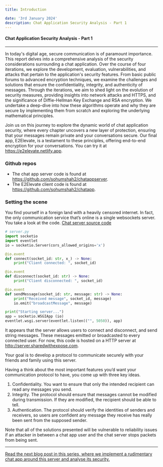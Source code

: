 ```yaml
---
title: Introduction

date: '3rd January 2024'
description: Chat Application Security Analysis - Part 1
---
```

#### Chat Application Security Analysis - Part 1
---
In today's digital age, secure communication is of paramount importance. This report delves into a comprehensive analysis of the security considerations surrounding a chat application. Over the course of four iterations, we explore the development, evaluation, vulnerabilities, and attacks that pertain to the application's security features. From basic public forums to advanced encryption techniques, we examine the challenges and solutions that ensure the confidentiality, integrity, and authenticity of messages. Through the iterations, we aim to shed light on the evolution of security measures, providing insights into network attacks and HTTPS, and the significance of Diffie-Hellman Key Exchange and RSA encryption. We undertake a deep-dive into how these algorithms operate and why they are secure by implementing them from scratch and exploring the underlying mathematical principles.

Join us on this journey to explore the dynamic world of chat application security, where every chapter uncovers a new layer of protection, ensuring that your messages remain private and your conversations secure. Our final app, E2Elevate, is a testament to these principles, offering end-to-end encryption for your conversations. You can try it at https://e2elevate.netlify.app.

### Github repos
- The chat app server code is found at https://github.com/sohumshah2/chatappserver.
- The E2Elevate client code is found at https://github.com/sohumshah2/chatapp. 

### Setting the scene
You find yourself in a foreign land with a heavily censored internet. In fact, the only communication service that’s online is a single websockets server. You take a look at the code. 
[Chat server source code](https://github.com/sohumshah2/chatappserver/blob/main/server.py)

```python
# server.py
import socketio
import eventlet
io = socketio.Server(cors_allowed_origins='x')

@io.event
def connect(socket_id: str, x_) -> None:
    print("Client connected: ", socket_id)

@io.event
def disconnect(socket_id: str) -> None:
    print("Client disconnected: ", socket_id)

@io.event
def sendMessage(socket_id: str, message: str) -> None:
    print("Received message", socket_id, message)
    io.emit("broadcastMessage", message)

print("Starting server...")
app = socketio.WSGIApp (io)
eventlet.wsgi.server(eventlet.listen(("", 5050)), app)

```

It appears that the server allows users to connect and disconnect, and send string messages. These messages emitted or broadcasted to every connected user. For now, this code is hosted on a HTTP server at http://server.sharedwithexpose.com.

Your goal is to develop a protocol to communicate securely with your friends and family using this server. 

Having a think about the most important features you’d want your communication protocol to have, you come up with three key ideas.
1. Confidentiality. You want to ensure that only the intended recipient can read any messages you send.
2. Integrity. The protocol should ensure that messages cannot be modified during transmission. If they are modified, the recipient should be able to tell.
3. Authentication. The protocol should verify the identities of senders and receivers, so users are confident any message they receive has really been sent from the supposed sender.

Note that all of the solutions presented will be vulnerable to reliability issues if an attacker in between a chat app user and the chat server stops packets from being sent.

---
[Read the next blog post in this series, where we implement a rudimentary chat app around this server and analyse its security.
](https://sohumsblog.vercel.app/blogs/chat-app-sec-analysis-2)
